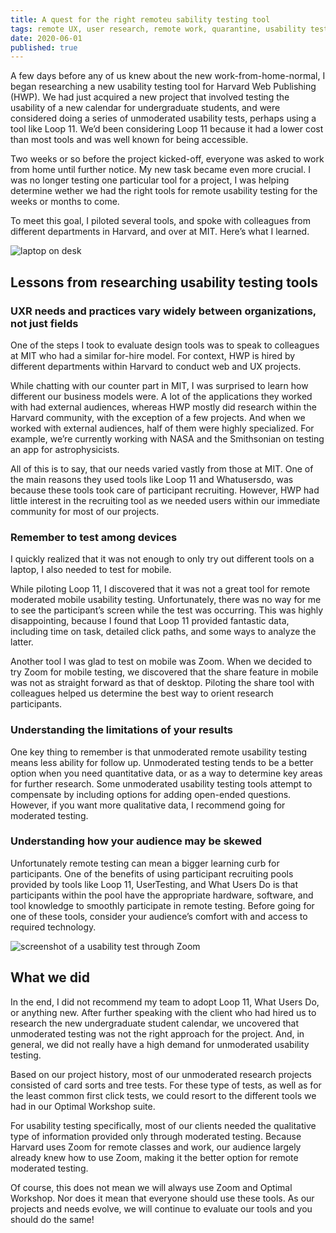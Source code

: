 ```yaml
---
title: A quest for the right remoteu sability testing tool
tags: remote UX, user research, remote work, quarantine, usability testing, UX, UXR, quantitative research, qualitative research
date: 2020-06-01
published: true
---
```

A few days before any of us knew about the new work-from-home-normal, I began researching a new usability testing tool for Harvard Web Publishing (HWP).  We had just acquired a new project that involved testing the usability of a new calendar for undergraduate students, and were considered doing a series of unmoderated usability tests, perhaps using a tool  like Loop 11. We’d been considering Loop 11 because it had a lower cost than most tools and was well known for being accessible.

Two weeks or so before the project kicked-off, everyone was asked to work from home until further notice. My new task became even more  crucial. I was no longer testing one particular tool for a project, I was helping determine wether we had the right tools for remote usability testing for the weeks or months to come. 

To meet this goal, I piloted several tools, and spoke with colleagues from different departments in Harvard, and over at MIT. Here’s what I learned.

![laptop on desk](../images/blog/silver-and-black-laptop.jpg)

## Lessons from researching usability testing tools
### UXR needs and practices vary widely between organizations, not just fields
One of the steps I took to evaluate	design tools was to speak to colleagues at MIT who had a similar for-hire model. For context, HWP is hired by different departments within Harvard to conduct web and UX projects.

While chatting with our counter part in MIT, I was surprised to learn how different our business models were. A lot of the applications they worked with had external audiences, whereas HWP mostly did research within the Harvard community, with the exception of a few projects. And when we worked with external audiences, half of them were highly specialized. For example, we’re currently working with NASA and the Smithsonian on testing an app for astrophysicists.

All of this is to say, that our needs varied vastly from those at MIT. One of the main reasons they used tools like Loop 11 and Whatusersdo,  was because these tools took care of participant recruiting. However, HWP had little interest in the recruiting tool as we needed users within our immediate  community for most of our projects. 
### Remember to test among devices
I quickly realized that it was not enough to only try out different tools on a laptop, I also needed to test for mobile.

While piloting Loop 11, I discovered that it was not a great tool for remote moderated mobile usability testing. Unfortunately, there was no way for me to see the participant’s screen while the test was occurring.  This was highly disappointing, because I found that Loop 11 provided fantastic data, including time on task, detailed click paths,  and some ways to analyze	the latter.

Another tool I was glad to test on mobile was Zoom. When we decided to try Zoom for mobile testing, we discovered that the share feature in mobile was not as straight forward as that of desktop. Piloting the share tool with colleagues helped us determine the best way to orient  research participants.

### Understanding the limitations of your results
One key thing to remember is that unmoderated  remote usability testing means less ability for follow up. Unmoderated testing tends to be a better option when you need quantitative data, or as a way to determine key areas for further research. Some unmoderated usability testing tools attempt to compensate by including options for adding open-ended questions. However, if you want more qualitative data, I recommend going for moderated testing.

### Understanding how your audience may be skewed
Unfortunately remote testing can mean a bigger learning curb for participants. One of the benefits of using participant recruiting pools provided by tools like Loop 11, UserTesting, and What Users Do is that participants within the pool have the appropriate hardware, software, and tool knowledge to smoothly participate in remote testing.  Before going for one of these tools, consider your audience’s comfort with and access to required technology.

![screenshot of a usability test through Zoom](../images/blog/localist.png)

## What we did
In the end, I did not  recommend my team to adopt Loop 11, What Users Do, or anything new.  After further speaking with the client who had hired us to research the new undergraduate student calendar, we uncovered that unmoderated testing was not the right approach for the project. And, in general, we did not really have a high demand for unmoderated usability testing. 

Based on our project history, most of our unmoderated research projects consisted of card sorts and tree tests. For these type of tests, as well as for the least common first click tests, we could resort to the different tools we had in our Optimal Workshop suite. 

For usability testing specifically, most of our clients needed the qualitative type of information provided only through moderated testing. Because Harvard uses Zoom for remote classes and work, our audience largely already knew how to use Zoom, making it the better option for remote moderated testing.

Of course, this does not mean we will always use Zoom and Optimal Workshop. Nor does it mean that everyone should use these tools. As our projects and needs evolve, we will continue to evaluate our tools and you should do the same!